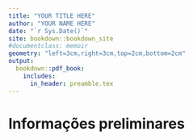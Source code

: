 ```yaml
--- 
title: "YOUR TITLE HERE"
author: "YOUR NAME HERE"
date: "`r Sys.Date()`"
site: bookdown::bookdown_site
#documentclass: memoir
geometry: "left=3cm,right=3cm,top=2cm,bottom=2cm"
output:
  bookdown::pdf_book:
    includes:
      in_header: preamble.tex
---
```


\newpage
# Informações preliminares {-}


